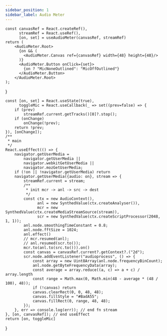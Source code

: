 ---
sidebar_position: 1
sidebar_label: Audio Meter
---


    const canvasRef = React.createRef(),
          streamRef = React.useRef(),
          [on, set] = useAudioMeter(canvasRef, streamRef)
    return (
        <AudioMeter.Root>
          {on && (
            <AudioMeter.Canvas ref={canvasRef} width={48} height={48}/>
          )}
          <AudioMeter.Button onClick={set}>
            {on ? "MicNoneOutlined": "MicOffOutlined"}
          </AudioMeter.Button>
        </AudioMeter.Root>
    );
}

    const [on, set] = React.useState(true),
          toggleMic = React.useCallback(_ => set((prev=false) => {
        if (prev)
            streamRef.current.getTracks()[0]?.stop();
        if (onChange)
            onChange(!prev);
        return !prev;
    }), [onChange]);
    /**
     * main
     */
    React.useEffect(() => {
        navigator.getUserMedia =
            navigator.getUserMedia ||
            navigator.webkitGetUserMedia ||
            navigator.mozGetUserMedia;
        if (!on || !navigator.getUserMedia) return
        navigator.getUserMedia({audio: on}, stream => {
            streamRef.current = stream;
            /**
             * init mcr -> anl -> src -> dest
             */
            const ctx = new AudioContext(),
                  anl = new SynthedValue(ctx.createAnalyser()),
                  mcr = new SynthedValue(ctx.createMediaStreamSource(stream)),
                  scr = new SynthedValue(ctx.createScriptProcessor(2048, 1, 1));
            anl.node.smoothingTimeConstant = 0.8;
            anl.node.fftSize = 1024;
            anl.effect()
            // mcr.resumed(anl);
            // anl.resumed(scr.to());
            mcr.to(anl.to(src.to())).on()
            const canvas = canvasRef.current?.getContext?.("2d");
            scr.node.addEventListener("audioprocess", () => {
                const array = new Uint8Array(anl.node.frequencyBinCount);
                anl.node.getByteFrequencyData(array);
                const average = array.reduce((a, c) => a + c) / array.length
                const range = Math.max(0, Math.min(48 - average * (48 / 100), 48));
                if (!canvas) return
                canvas.clearRect(0, 0, 48, 48);
                canvas.fillStyle = "#BadA55";
                canvas.fillRect(0, range, 48, 48);
            });
        }, err => console.log(err)); // end fn stream
    }, [on, canvasRef]); // end useEffect
    return [on, toggleMic]
}
